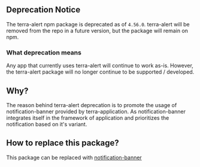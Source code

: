 
## Deprecation Notice
The terra-alert npm package is deprecated as of `4.56.0`. terra-alert will be removed from the repo in a future version, but the package will remain on npm.

### What deprecation means
Any app that currently uses terra-alert will continue to work as-is.
However, the terra-alert package will no longer continue to be supported / developed.

## Why?
The reason behind terra-alert deprecation is to promote the usage of notification-banner provided by terra-application. As notification-banner integrates itself in the framework of application and prioritizes the notification based on it's variant.

## How to replace this package?
This package can be replaced with [notification-banner](https://engineering.cerner.com/terra-ui/application/terra-application/components/notification-banner)
